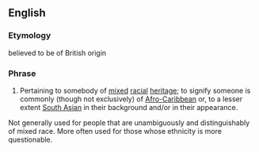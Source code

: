 ==English==

===Etymology===
believed to be of British origin

===Phrase===
{{head|en|phrase|head=[[touch]] of the [[tar]] [[brush]]}}

# {{context|idiomatic|lang=en}} Pertaining to somebody of [[mixed]] [[racial]] [[heritage]]; to signify someone is commonly (though not exclusively) of [[Afro-Caribbean]] or, to a lesser extent [[South Asian]] in their background and/or in their appearance.

Not generally used for people that are unambiguously and distinguishably of mixed race. More often used for those whose ethnicity is more questionable.